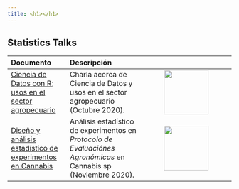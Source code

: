 ```yaml
---
title: <h1></h1>
---
```


## <tyear>Statistics Talks </tyear>

| Documento | Descripción | |
| :--- | :---- | :----: |
| [Ciencia de Datos con R: usos en el sector agropecuario](https://edimer.github.io/talks/R-Unal-Palmira/diapositivas/slides-unal-palmira.html) | Charla acerca de Ciencia de Datos y usos en el sector agropecuario (Octubre 2020). |  <img src="images/img_documents/img65.png" height = 100> |
| [Diseño y análisis estadístico de experimentos en Cannabis](https://edimer.github.io/talks/Cannabis-Statistics-Palmira/Cannabis-Statistics-Palmira.html) | Análisis estadístico de experimentos en *Protocolo de Evaluaciónes Agronómicas* en Cannabis sp (Noviembre 2020). |  <img src="images/img_documents/img5.png" height = 100> |